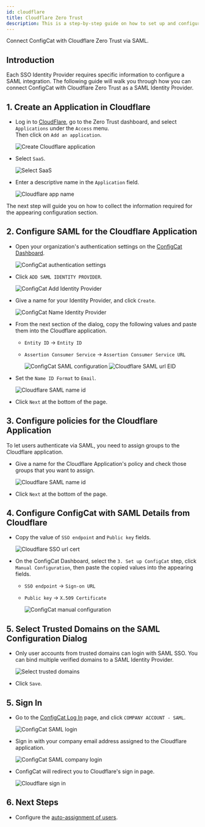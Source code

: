 ```yaml
---
id: cloudflare
title: Cloudflare Zero Trust
description: This is a step-by-step guide on how to set up and configure Cloudflare Zero Trust as a SAML Identity Provider for your organization.
---
```


Connect ConfigCat with Cloudflare Zero Trust via SAML.

## Introduction

Each SSO Identity Provider requires specific information to configure a SAML integration. The following guide will walk you through how you can connect ConfigCat with Cloudflare Zero Trust as a SAML Identity Provider.

## 1. Create an Application in Cloudflare

- Log in to <a href="https://dash.cloudflare.com/" target="_blank">CloudFlare</a>, go to the Zero Trust dashboard, and select `Applications` under the `Access` menu.  
  Then click on `Add an application`.

  <img className="bordered-img" src="/docs/assets/saml/cloudflare/add_app.png" alt="Create Cloudflare application" />

- Select `SaaS`.

  <img className="bordered-img" src="/docs/assets/saml/cloudflare/add_saas.png" alt="Select SaaS"/>

- Enter a descriptive name in the `Application` field.

  <img className="bordered-img" src="/docs/assets/saml/cloudflare/app_name.png" alt="Cloudflare app name"/>

The next step will guide you on how to collect the information required for the appearing configuration section.

## 2. Configure SAML for the Cloudflare Application

- Open your organization's authentication settings on the <a href="https://app.configcat.com/organization/authentication" target="_blank">ConfigCat Dashboard</a>.

  <img className="bordered-img" src="/docs/assets/saml/dashboard/authentication.png" alt="ConfigCat authentication settings" />

- Click `ADD SAML IDENTITY PROVIDER`.

  <img className="bordered-img" src="/docs/assets/saml/dashboard/add_idp.png" alt="ConfigCat Add Identity Provider" />

- Give a name for your Identity Provider, and click `Create`.

  <img className="bordered-img" src="/docs/assets/saml/dashboard/cf_name.png" alt="ConfigCat Name Identity Provider" />

- From the next section of the dialog, copy the following values and paste them into the Cloudflare application.

  - `Entity ID` -> `Entity ID`
  - `Assertion Consumer Service` -> `Assertion Consumer Service URL`

    <img className="bordered-img" src="/docs/assets/saml/dashboard/acs_entity_id_1.png" alt="ConfigCat SAML configuration" />

    <img className="bordered-img" src="/docs/assets/saml/cloudflare/meta.png" alt="Cloudflare SAML url EID" />

- Set the `Name ID Format` to `Email`.

  <img className="bordered-img" src="/docs/assets/saml/cloudflare/name_id.png" alt="Cloudflare SAML name id" />

- Click `Next` at the bottom of the page.

## 3. Configure policies for the Cloudflare Application

To let users authenticate via SAML, you need to assign groups to the Cloudflare application.

- Give a name for the Cloudflare Application's policy and check those groups that you want to assign.

  <img className="bordered-img" src="/docs/assets/saml/cloudflare/policy.png" alt="Cloudflare SAML name id" />

- Click `Next` at the bottom of the page.

## 4. Configure ConfigCat with SAML Details from Cloudflare

- Copy the value of `SSO endpoint` and `Public key` fields.

  <img className="bordered-img" src="/docs/assets/saml/cloudflare/cert_sign_on_url.png" alt="Cloudflare SSO url cert" />

- On the ConfigCat Dashboard, select the `3. Set up ConfigCat` step, click `Manual Configuration`, then paste the copied values into the appearing fields.

  - `SSO endpoint` -> `Sign-on URL`
  - `Public key` -> `X.509 Certificate`

    <img className="bordered-img" src="/docs/assets/saml/dashboard/cf_manual.png" alt="ConfigCat manual configuration"  />

## 5. Select Trusted Domains on the SAML Configuration Dialog

- Only user accounts from trusted domains can login with SAML SSO. You can bind multiple verified domains to a SAML Identity Provider.
  
  <img className="bordered-img" src="/docs/assets/saml/dashboard/select_trusted_domains.png" alt="Select trusted domains" />

- Click `Save`.

## 5. Sign In

- Go to the <a href="https://app.configcat.com/auth/login" target="_blank">ConfigCat Log In</a> page, and click `COMPANY ACCOUNT - SAML`.

  <img className="bordered-img" src="/docs/assets/saml/dashboard/saml_login.png" alt="ConfigCat SAML login" />

- Sign in with your company email address assigned to the Cloudflare application.

  <img className="bordered-img" src="/docs/assets/saml/dashboard/company_email.png" alt="ConfigCat SAML company login" />

- ConfigCat will redirect you to Cloudflare's sign in page.

  <img className="bordered-img" src="/docs/assets/saml/cloudflare/login_page.png" alt="Cloudflare sign in" />

## 6. Next Steps

- Configure the [auto-assignment of users](../../auto-assign-users.mdx).
